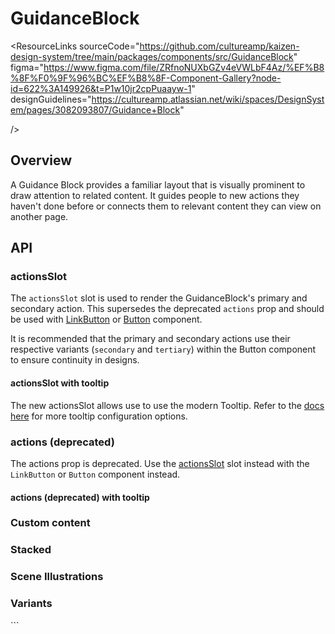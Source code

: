 
<Meta of={GuidanceBlockStories} />

# GuidanceBlock

<ResourceLinks
  sourceCode="https://github.com/cultureamp/kaizen-design-system/tree/main/packages/components/src/GuidanceBlock"
  figma="https://www.figma.com/file/ZRfnoNUXbGZv4eVWLbF4Az/%EF%B8%8F%F0%9F%96%BC%EF%B8%8F-Component-Gallery?node-id=622%3A149926&t=P1w10jr2cpPuaayw-1"
  designGuidelines="https://cultureamp.atlassian.net/wiki/spaces/DesignSystem/pages/3082093807/Guidance+Block"

/>

<KAIOInstallation exportNames="GuidanceBlock" />

## Overview

A Guidance Block provides a familiar layout that is visually prominent to draw attention to related content.
It guides people to new actions they haven't done before or connects them to relevant content they can view on another page.

<Canvas of={GuidanceBlockStories.Playground} />
<Controls of={GuidanceBlockStories.Playground} />

## API

### actionsSlot

The `actionsSlot` slot is used to render the GuidanceBlock's primary and secondary action. This supersedes the deprecated `actions` prop and should be used with [LinkButton](https://cultureamp.design/?path=/docs/components-linkbutton-api-specification--docs) or [Button](https://cultureamp.design/?path=/docs/components-button-button-next-api-specification--docs) component.

<Canvas of={GuidanceBlockStories.ActionsSlot} />

It is recommended that the primary and secondary actions use their respective variants (`secondary` and `tertiary`) within the Button component to ensure continuity in designs.

#### actionsSlot with tooltip

The new actionsSlot allows use to use the modern Tooltip. Refer to the [docs here](https://cultureamp.design/?path=/docs/components-tooltip-tooltip-next-api-specification--docs) for more tooltip configuration options.

<Canvas of={GuidanceBlockStories.ActionsSlotWithTooltips} />

### actions (deprecated)

The actions prop is deprecated. Use the [actionsSlot](#actionsslot) slot instead with the `LinkButton` or `Button` component instead.

<Canvas of={GuidanceBlockStories.Actions} />

#### actions (deprecated) with tooltip

<Canvas of={GuidanceBlockStories.Tooltip} />

### Custom content

<Canvas of={GuidanceBlockStories.CustomContent} />

### Stacked

<Canvas of={GuidanceBlockStories.Stacked} />

### Scene Illustrations

<Canvas of={GuidanceBlockStories.SceneExample} />

### Variants

<Canvas of={GuidanceBlockStories.Variants} />
```
